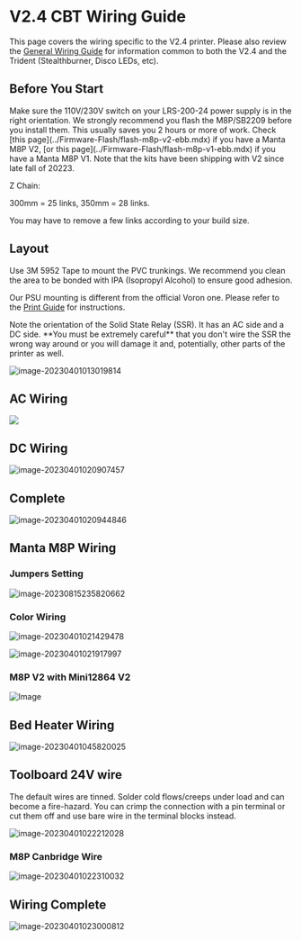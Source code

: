 
# V2.4 CBT Wiring Guide

This page covers the wiring specific to the V2.4 printer. Please also review the [General Wiring Guide](../GENERAL-KIT/Wiring-Guide.mdx) for information common to both the V2.4 and the Trident (Stealthburner, Disco LEDs, etc).

## Before You Start

<Callout type="warning">
  Make sure the 110V/230V switch on your LRS-200-24 power supply is in the right orientation.
</Callout>

<Callout type="info">
We strongly recommend you flash the M8P/SB2209 before you install them. This usually saves you 2 hours or more of work.  Check [this page](../Firmware-Flash/flash-m8p-v2-ebb.mdx) if you have a Manta M8P V2, [or this page](../Firmware-Flash/flash-m8p-v1-ebb.mdx) if you have a Manta M8P V1. Note that the kits have been shipping with V2 since late fall of 20223.
</Callout>

Z Chain:

300mm = 25 links, 350mm = 28 links.

You may have to remove a few links according to your build size.

##  Layout

Use 3M 5952 Tape to mount the PVC trunkings. We recommend you clean the area to be bonded with IPA (Isopropyl Alcohol) to ensure good adhesion.

Our PSU mounting is different from the official Voron one. Please refer to the [Print Guide](./Print-Guide.mdx) for instructions.

<Callout type="warning">
Note the orientation of the Solid State Relay (SSR). It has an AC side and a DC side. **You must be extremely careful** that you don't wire the SSR the wrong way around or you will damage it and, potentially, other parts of the printer as well.
</Callout>

![image-20230401013019814](https://img.mpx.wiki/i/2023/12/30/658f10f939afc.webp)

## AC Wiring

![](https://img.mpx.wiki/i/2023/12/30/658f10fe3a758.webp)

## DC Wiring

![image-20230401020907457](https://img.mpx.wiki/i/2023/12/30/658f110a7c498.webp)

## Complete

![image-20230401020944846](https://img.mpx.wiki/i/2023/12/30/658f110da2b66.webp)

## Manta M8P Wiring

### Jumpers Setting

![image-20230815235820662](https://img.mpx.wiki/i/2023/12/30/658f11103e1f9.webp)

### Color Wiring

![image-20230401021429478](https://img.mpx.wiki/i/2023/12/30/658f111000f71.webp)

![image-20230401021917997](https://img.mpx.wiki/i/2023/12/30/658f111331c37.webp)

### M8P V2 with Mini12864 V2

![Image](https://img.mpx.wiki/i/2023/12/30/658f120b4af2b.webp)

## Bed Heater Wiring

![image-20230401045820025](https://img.mpx.wiki/i/2023/12/30/658f11179c190.webp)

## Toolboard 24V wire 

<Callout type="warning">

The default wires are tinned. Solder cold flows/creeps under load and can become a fire-hazard. You can crimp the connection with a pin terminal or cut them off and use bare wire in the terminal blocks instead.

</Callout>

![image-20230401022212028](https://img.mpx.wiki/i/2023/12/30/658f1117c5818.webp)

### M8P Canbridge Wire

![image-20230401022310032](https://img.mpx.wiki/i/2023/12/30/658f1133b0049.webp)

## Wiring Complete

![image-20230401023000812](https://img.mpx.wiki/i/2023/12/30/658f11230574a.webp)
